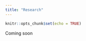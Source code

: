 ```yaml
---
title: "Research"
---
```


```r
knitr::opts_chunk$set(echo = TRUE)
```


Coming soon







